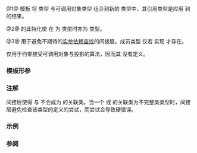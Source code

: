 {{cpp/title|projected}}
{{cpp/iterator/navbar}}
{{dcl begin}}
{{dcl header|iterator}}
{{dcl rev multi|num=1
|since1=c++20|dcl1=
template&lt; std::indirectly_readable I,
          std::indirectly_regular_unary_invocable&lt;I&gt; Proj &gt;
struct projected
{
    using value_type = std::remove_cvref_t&lt;std::indirect_result_t&lt;Proj&amp;, I&gt;&gt;;
    std::indirect_result_t&lt;Proj&amp;, I&gt; operator*() const; // 不定义
};
|since2=c++26|dcl2=
template&lt; std::indirectly_readable I,
          std::indirectly_regular_unary_invocable&lt;I&gt; Proj &gt;
using projected = /*projected-impl*/&lt;I, Proj&gt;::/*__type*/; // 见 (3)
}}
{{dcl|num=2|since=c++20|until=c++26|1=
template&lt; std::weakly_incrementable I, class Proj &gt;
struct incrementable_traits&lt;std::projected&lt;I, Proj&gt;&gt;
{
    using difference_type = std::iter_difference_t&lt;I&gt;;
};
}}
{{dcl|num=3|since=c++26|notes={{mark expos}}|1=
template&lt; class I, class Proj &gt;
struct /*projected-impl*/
{
    struct /*__type*/
    {
        using value_type = std::remove_cvref_t&lt;std::indirect_result_t&lt;Proj&amp;, I&gt;&gt;;
        using difference_type = std::iter_difference_t&lt;I&gt;; // 条件性存在

        std::indirect_result_t&lt;Proj&amp;, I&gt; operator*() const; // 不定义
    };
};
}}
{{dcl end}}

@1@ {{rev inl|until=c++26|类}}{{rev inl|since=c++26|别名}}模板 {{tt|projected}} 将 {{lconcept|indirectly_readable}} 类型 {{tt|I}} 与可调用对象类型 {{tt|Proj}} 组合到新的 {{tt|indirectly_readable}} 类型中，其引用类型是应用 {{tt|Proj}} 到 {{c|std::iter_reference_t&lt;I&gt;}} 的结果。

@2@ {{lc|std::incrementable_traits}} 的此特化使 {{c|std::projected&lt;I, Proj&gt;}} 在 {{tt|I}} 为 {{lconcept|weakly_incrementable}} 类型时亦为 {{tt|weakly_incrementable}} 类型。

@3@ 用于避免不期待的[[cpp/language/adl|实参依赖查找]]的间接层。成员类型 {{tt|difference_type}} 仅若 {{tt|I}} 实现 {{lconcept|weakly_incrementable}} 才存在。

{{tt|projected}} 仅用于约束接受可调用对象与投影的算法，因而其 {{tt|operator*()}} 没有定义。

===模板形参===
{{par begin}}
{{par|I|间接可读类型}}
{{par|Proj|应用到解引用的 {{tt|I}} 上的投影}}
{{par end}}

===注解===
间接层使得 {{tt|I}} 与 {{tt|Proj}} 不会成为 {{tt|projected}} 的关联类。当一个 {{tt|I}} 或 {{tt|Proj}} 的关联类为不完整类类型时，间接层避免检查该类型的定义的尝试，而尝试会导致硬错误。

===示例===
{{example
|code=
#include &lt;algorithm&gt;
#include &lt;cassert&gt;
#include &lt;functional&gt;
#include &lt;iterator&gt;

template&lt;class T&gt;
struct Holder
{
    T t;
};

struct Incomplete;

using P = Holder&lt;Incomplete&gt;*;

static_assert(std::equality_comparable&lt;P&gt;); // OK
static_assert(std::indirectly_comparable&lt;P*, P*, std::equal_to&lt;&gt;&gt;); // C++26 前是错误
static_assert(std::sortable&lt;P*&gt;); // C++26 前是错误

int main()
{
    P a[10] = {}; // 十个空指针
    assert(std::count(a, a + 10, nullptr) == 10); // OK
    assert(std::ranges::count(a, a + 10, nullptr) == 10); // C++26 前是错误
}
}}

===参阅===
{{dsc begin}}
{{dsc inc|cpp/iterator/dsc projected_value_t}}
{{dsc end}}

{{langlinks|en|es|ja}}